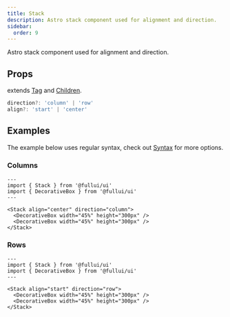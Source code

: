 ```yaml
---
title: Stack
description: Astro stack component used for alignment and direction.
sidebar:
  order: 9
---
```


Astro stack component used for alignment and direction.

## Props
extends [Tag](/utility/tag) and [Children](/utility/children).
```ts
direction?: 'column' | 'row'
align?: 'start' | 'center'
```

## Examples
The example below uses regular syntax, check out [Syntax](/overview/syntax) for more options.

### Columns
```astro live
---
import { Stack } from '@fullui/ui'
import { DecorativeBox } from '@fullui/ui'
---

<Stack align="center" direction="column">
  <DecorativeBox width="45%" height="300px" />
  <DecorativeBox width="45%" height="300px" />
</Stack>
```

### Rows
```astro live
---
import { Stack } from '@fullui/ui'
import { DecorativeBox } from '@fullui/ui'
---

<Stack align="start" direction="row">
  <DecorativeBox width="45%" height="300px" />
  <DecorativeBox width="45%" height="300px" />
</Stack>
```